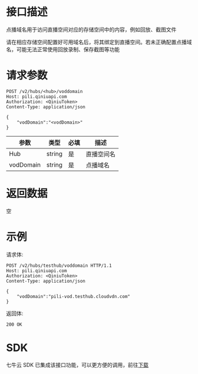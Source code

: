 # 接口描述

点播域名用于访问直播空间对应的存储空间中的内容，例如回放、截图文件

请在相应存储空间配置好可用域名后，将其绑定到直播空间。若未正确配置点播域名，可能无法正常使用回放录制、保存截图等功能

# 请求参数

```
POST /v2/hubs/<hub>/voddomain
Host: pili.qiniuapi.com 
Authorization: <QiniuToken>
Content-Type: application/json 

{
    "vodDomain":"<vodDomain>"
}
```

|      参数          |      类型          |  必填   |                 描述                      |
| -------------------- | -------------------- | ----------- | ------------------------------------------ |
|       Hub           |    string           | 是   |            直播空间名                                |
| vodDomain           |    string           | 是   |                点播域名                            |

# 返回数据

空

# 示例

请求体:

```
POST /v2/hubs/testhub/voddomain HTTP/1.1
Host: pili.qiniuapi.com 
Authorization: <QiniuToken>
Content-Type: application/json 

{
    "vodDomain":"pili-vod.testhub.cloudvdn.com"
}
```

返回体:

```
200 OK
```

# SDK

七牛云 SDK 已集成该接口功能，可以更方便的调用，前往[下载](https://github.com/qiniu/go-sdk)